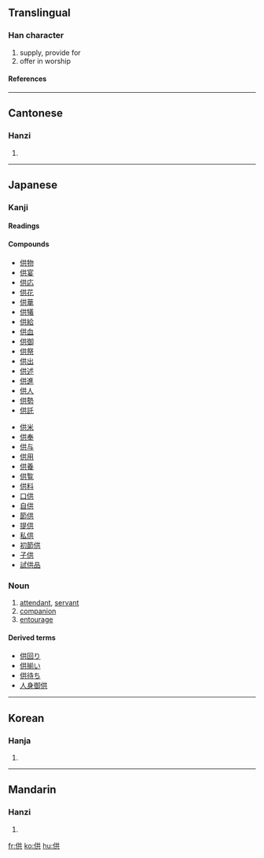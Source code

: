==Translingual==
===Han character===
{{Han char|rn=9|rad=人|as=06|sn=8|four=2428<sub>1</sub>|canj=人廿金 (OTC)}}
# supply, provide for
# offer in worship
====References====
{{Han ref|kx=0102.160|dkj=00605|dj=0216.140|hdz=10144.040|uh=4F9B|ud=20379|bh=A8D1|bd=43217}}
----
==Cantonese==
===Hanzi===
{{yue-hanzi|jyut=|y=gung1}}
# {{defn|Cantonese}}
----
==Japanese==


===Kanji===
{{ja-kanji|grade=6|rs=人06}}
====Readings====
{{ja-readings|on=[[きょう]] ([[kyō]]), [[く]] ([[ku]])|kun=[[そなえる]] ([[供える]], [[sonaeru]]), [[とも]] ([[tomo]]), [[そなえ]] ([[供え]], [[sonae]])}}
====Compounds====
{{top2}}
*[[供物]]
*[[供宴]]
*[[供応]]
*[[供花]] 
*[[供華]]
*[[供犠]]
*[[供給]]
*[[供血]]
*[[供御]]
*[[供祭]]
*[[供出]]
*[[供述]]
*[[供進]]
*[[供人]]
*[[供勢]]
*[[供託]]
{{mid2}}
*[[供米]]
*[[供奉]]
*[[供与]]
*[[供用]]
*[[供養]]
*[[供覧]]
*[[供料]]
*[[口供]]
*[[自供]]
*[[節供]]
*[[提供]]
*[[私供]]
*[[初節供]]
*[[子供]]
*[[試供品]]
{{bottom}}


===Noun===
{{ja-noun|k|hira=とも|rom=tomo}}
# [[attendant]], [[servant]]
# [[companion]]
# [[entourage]]
====Derived terms====
*[[供回り]]
*[[供揃い]]
*[[供待ち]]
*[[人身御供]]

----
==Korean==
===Hanja===
{{ko-hanja|hangeul=공|rv=gong|mr=kong}}
# {{defn|Korean}}
----
==Mandarin==
===Hanzi===
{{cmn-hanzi|pin=[[gōng]] (gong1)|wg=kung<sup>1</sup>}}
# {{defn|Mandarin}}

[[fr:供]]
[[ko:供]]
[[hu:供]]